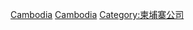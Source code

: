 {{Catnav|頁面分類|社会|人类社会|交通|航空|航空公司}}
{{Commonscat|Airlines of Cambodia}}

[[Category:各国航空公司|Cambodia]]
[[Category:亚洲航空公司|Cambodia]]
[[Category:柬埔寨公司|Category:柬埔寨公司]]